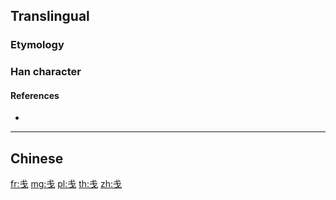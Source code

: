 {{also|戔}}
==Translingual==

===Etymology===
{{Han simp|戔}}

===Han character===
{{Han char|rn=62|rad=戈|as=01|sn=5|four=|canj=IJ,XIJ}}

====References====
* {{Han ref|kx=0411.031|hdz=21397.020|uh=620B|ud=25099}}

----

==Chinese==
{{zh-see|戔}}

[[fr:戋]]
[[mg:戋]]
[[pl:戋]]
[[th:戋]]
[[zh:戋]]
